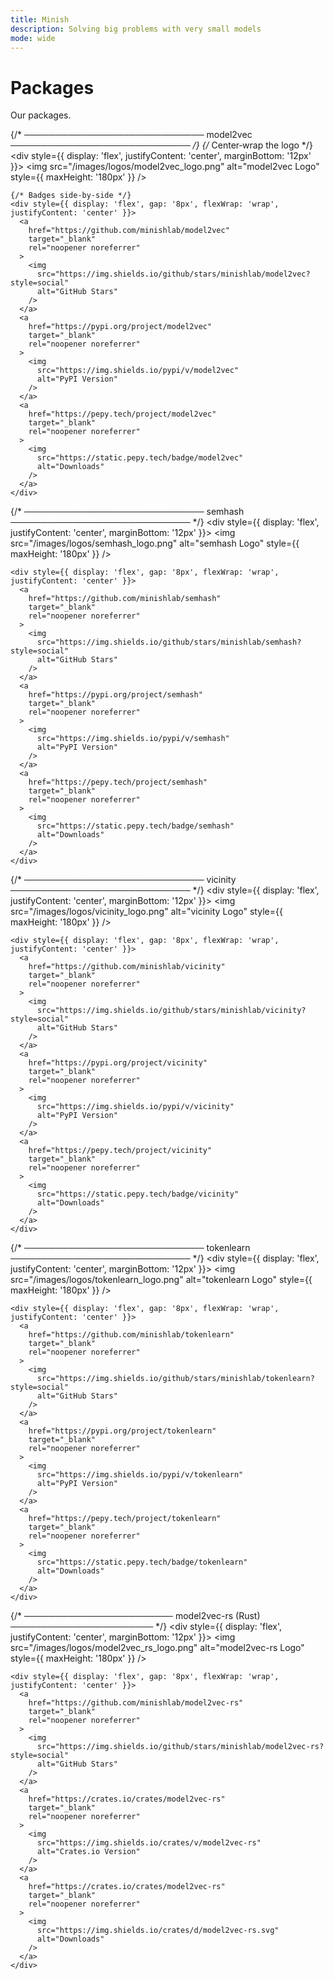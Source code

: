 ```yaml
---
title: Minish
description: Solving big problems with very small models
mode: wide
---
```


# Packages

Our packages. 
<CardGroup cols={2}>

  {/* ───────────────────────────── model2vec ───────────────────────────── */}
  <Card href="/packages/model2vec/index">
    {/* Center‐wrap the logo */}
    <div style={{ display: 'flex', justifyContent: 'center', marginBottom: '12px' }}>
      <img
        src="/images/logos/model2vec_logo.png"
        alt="model2vec Logo"
        style={{ maxHeight: '180px' }}
      />
    </div>

    {/* Badges side-by-side */}
    <div style={{ display: 'flex', gap: '8px', flexWrap: 'wrap', justifyContent: 'center' }}>
      <a
        href="https://github.com/minishlab/model2vec"
        target="_blank"
        rel="noopener noreferrer"
      >
        <img
          src="https://img.shields.io/github/stars/minishlab/model2vec?style=social"
          alt="GitHub Stars"
        />
      </a>
      <a
        href="https://pypi.org/project/model2vec"
        target="_blank"
        rel="noopener noreferrer"
      >
        <img
          src="https://img.shields.io/pypi/v/model2vec"
          alt="PyPI Version"
        />
      </a>
      <a
        href="https://pepy.tech/project/model2vec"
        target="_blank"
        rel="noopener noreferrer"
      >
        <img
          src="https://static.pepy.tech/badge/model2vec"
          alt="Downloads"
        />
      </a>
    </div>
  </Card>

  {/* ───────────────────────────── semhash ───────────────────────────── */}
  <Card href="/packages/semhash/index">
    <div style={{ display: 'flex', justifyContent: 'center', marginBottom: '12px' }}>
      <img
        src="/images/logos/semhash_logo.png"
        alt="semhash Logo"
        style={{ maxHeight: '180px' }}
      />
    </div>

    <div style={{ display: 'flex', gap: '8px', flexWrap: 'wrap', justifyContent: 'center' }}>
      <a
        href="https://github.com/minishlab/semhash"
        target="_blank"
        rel="noopener noreferrer"
      >
        <img
          src="https://img.shields.io/github/stars/minishlab/semhash?style=social"
          alt="GitHub Stars"
        />
      </a>
      <a
        href="https://pypi.org/project/semhash"
        target="_blank"
        rel="noopener noreferrer"
      >
        <img
          src="https://img.shields.io/pypi/v/semhash"
          alt="PyPI Version"
        />
      </a>
      <a
        href="https://pepy.tech/project/semhash"
        target="_blank"
        rel="noopener noreferrer"
      >
        <img
          src="https://static.pepy.tech/badge/semhash"
          alt="Downloads"
        />
      </a>
    </div>
  </Card>

  {/* ───────────────────────────── vicinity ───────────────────────────── */}
  <Card href="/packages/vicinity/index">
    <div style={{ display: 'flex', justifyContent: 'center', marginBottom: '12px' }}>
      <img
        src="/images/logos/vicinity_logo.png"
        alt="vicinity Logo"
        style={{ maxHeight: '180px' }}
      />
    </div>

    <div style={{ display: 'flex', gap: '8px', flexWrap: 'wrap', justifyContent: 'center' }}>
      <a
        href="https://github.com/minishlab/vicinity"
        target="_blank"
        rel="noopener noreferrer"
      >
        <img
          src="https://img.shields.io/github/stars/minishlab/vicinity?style=social"
          alt="GitHub Stars"
        />
      </a>
      <a
        href="https://pypi.org/project/vicinity"
        target="_blank"
        rel="noopener noreferrer"
      >
        <img
          src="https://img.shields.io/pypi/v/vicinity"
          alt="PyPI Version"
        />
      </a>
      <a
        href="https://pepy.tech/project/vicinity"
        target="_blank"
        rel="noopener noreferrer"
      >
        <img
          src="https://static.pepy.tech/badge/vicinity"
          alt="Downloads"
        />
      </a>
    </div>
  </Card>

  {/* ───────────────────────────── tokenlearn ───────────────────────────── */}
  <Card href="/packages/tokenlearn/index">
    <div style={{ display: 'flex', justifyContent: 'center', marginBottom: '12px' }}>
      <img
        src="/images/logos/tokenlearn_logo.png"
        alt="tokenlearn Logo"
        style={{ maxHeight: '180px' }}
      />
    </div>

    <div style={{ display: 'flex', gap: '8px', flexWrap: 'wrap', justifyContent: 'center' }}>
      <a
        href="https://github.com/minishlab/tokenlearn"
        target="_blank"
        rel="noopener noreferrer"
      >
        <img
          src="https://img.shields.io/github/stars/minishlab/tokenlearn?style=social"
          alt="GitHub Stars"
        />
      </a>
      <a
        href="https://pypi.org/project/tokenlearn"
        target="_blank"
        rel="noopener noreferrer"
      >
        <img
          src="https://img.shields.io/pypi/v/tokenlearn"
          alt="PyPI Version"
        />
      </a>
      <a
        href="https://pepy.tech/project/tokenlearn"
        target="_blank"
        rel="noopener noreferrer"
      >
        <img
          src="https://static.pepy.tech/badge/tokenlearn"
          alt="Downloads"
        />
      </a>
    </div>
  </Card>

  {/* ──────────────────────── model2vec-rs (Rust) ─────────────────────── */}
  <Card href="/packages/model2vec-rs/index">
    <div style={{ display: 'flex', justifyContent: 'center', marginBottom: '12px' }}>
      <img
        src="/images/logos/model2vec_rs_logo.png"
        alt="model2vec-rs Logo"
        style={{ maxHeight: '180px' }}
      />
    </div>

    <div style={{ display: 'flex', gap: '8px', flexWrap: 'wrap', justifyContent: 'center' }}>
      <a
        href="https://github.com/minishlab/model2vec-rs"
        target="_blank"
        rel="noopener noreferrer"
      >
        <img
          src="https://img.shields.io/github/stars/minishlab/model2vec-rs?style=social"
          alt="GitHub Stars"
        />
      </a>
      <a
        href="https://crates.io/crates/model2vec-rs"
        target="_blank"
        rel="noopener noreferrer"
      >
        <img
          src="https://img.shields.io/crates/v/model2vec-rs"
          alt="Crates.io Version"
        />
      </a>
      <a
        href="https://crates.io/crates/model2vec-rs"
        target="_blank"
        rel="noopener noreferrer"
      >
        <img
          src="https://img.shields.io/crates/d/model2vec-rs.svg"
          alt="Downloads"
        />
      </a>
    </div>
  </Card>

</CardGroup>
